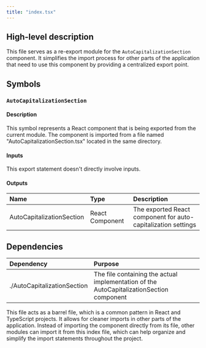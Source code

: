 ```yaml
---
title: "index.tsx"
---
```


## High-level description

This file serves as a re-export module for the `AutoCapitalizationSection` component. It simplifies the import process for other parts of the application that need to use this component by providing a centralized export point.

## Symbols

### `AutoCapitalizationSection`

#### Description

This symbol represents a React component that is being exported from the current module. The component is imported from a file named "AutoCapitalizationSection.tsx" located in the same directory.

#### Inputs

This export statement doesn't directly involve inputs.

#### Outputs

| Name | Type | Description |
|:-----|:-----|:------------|
| AutoCapitalizationSection | React Component | The exported React component for auto-capitalization settings |

## Dependencies

| Dependency | Purpose |
|:-----------|:--------|
| ./AutoCapitalizationSection | The file containing the actual implementation of the AutoCapitalizationSection component |

This file acts as a barrel file, which is a common pattern in React and TypeScript projects. It allows for cleaner imports in other parts of the application. Instead of importing the component directly from its file, other modules can import it from this index file, which can help organize and simplify the import statements throughout the project.